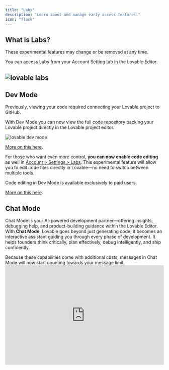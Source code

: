 ```yaml
---
title: "Labs"
description: "Learn about and manage early access features."
icon: "flask"
---
```


## What is Labs?

These experimental features may change or be removed at any time.

You can access Labs from your Account Setting tab in the Lovable Editor.

## ![lovable labs](/lovable-labs-2.png)

## Dev Mode

Previously, viewing your code required connecting your Lovable project to GitHub.

With Dev Mode you can now view the full code repository backing your Lovable project directly in the Lovable project editor.

![lovable dev mode](/images/dev-mode.png)

[More on this here](https://x.com/lovable_dev/status/1895500151889768596).

For those who want even more control, **you can now enable code editing** as well in [Account \> Settings \> Labs](https://lovable.dev/settings/account#labs). This experimental feature will allow you to edit code files directly in Lovable—no need to switch between multiple tools.

<Info>
  Code editing in Dev Mode is available exclusively to paid users.
</Info>

[More on this here](https://x.com/lovable_dev/status/1897693825767768542).

## Chat Mode

Chat Mode is your AI-powered development partner—offering insights, debugging help, and product-building guidance within the Lovable Editor. With **Chat Mode**, Lovable goes beyond just generating code; it becomes an interactive assistant guiding you through every phase of development. It helps founders think critically, plan effectively, debug intelligently, and ship confidently.

<Note>
  Because these capabilities come with additional costs, messages in Chat Mode will now start counting towards your message limit.
</Note>

<iframe width="100%" height="315" src="https://www.youtube.com/embed/afGwJCHuqGg?si=iLkpEYT5SLkLk4ur" title="YouTube video player" frameborder="0" allow="accelerometer; autoplay; clipboard-write; encrypted-media; gyroscope; picture-in-picture; web-share" referrerpolicy="strict-origin-when-cross-origin" allowfullscreen />

### **Top 15 Chat Mode Use Cases**

 1. **Efficient debugging** by explaining errors, offering step-by-step breakdowns, and resolving issues when Lovable got stuck in loops.
 2. **Optimized feature implementation** by identifying the minimal necessary changes required for new functionality.
 3. **Effective system architecture**, planning database structures, relationships, and scalability strategies.
 4. **Streamlined development**, collecting and refining feature ideas before implementation.
 5. **Informed product decisions**, such as debating whether to fork a product or consolidate functions.
 6. **Enhanced documentation and knowledge storage**, keeping development organized and reducing redundant prompts.
 7. **Debugging Lovable itself**, such as redeploying edge functions when Supabase connections were lost.
 8. **Guidance for non-specialists**, acting as an AI tutor for troubleshooting, from password resets to API integrations.
 9. **Prompt generation and refinement**, improving workflows through clearer, more precise instructions.
10. **Decision-making assistance**, analyzing multiple solutions before executing changes.
11. **Product management support**, structuring features, onboarding flows, and pricing models.
12. **Improved collaboration**, acting as a bridge between developers and non-technical founders.
13. **Reduced trial-and-error**, preventing mistakes before they happen and saving hours of work.
14. **Better AI-generated code quality**, refining outputs for maintainability, performance, and best practices.
15. **Real-time coding feedback**, offering suggestions to improve readability, efficiency, and adherence to standards.

Chat Mode transforms the no-code/low-code experience, bridging ideas and fully functional products. It bridges the gap between great ideas and fully functional products, making complex software **accessible** to founders who previously relied on engineers.

## **GitHub Branch Switching**

Select the branch to make edits to in your GitHub repository. To switch branches in GitHub through the Lovable editor:

1. In Dev Mode, open the Git panel
2. Select the branch dropdown
3. Choose the branch you want to switch to (e.g., "dev")
4. If the branch doesn't exist, click "Create new branch"
5. Your workspace will update to reflect the selected branch

<Warning>
  ### **Important Notes:**

  - Commit or stash any uncommitted changes before switching branches
  - If you encounter "Branch not found" errors, pull the latest changes from the remote repository first
  - If you can't switch branches, check if you have untracked files that would be overwritten
  - Branch switching will change all files in your workspace to match that branch
  - Lovable primarily syncs with your repository's default branch (usually main)
</Warning>

<Note>
  If you need to work with a different branch as your primary branch, you can change the default branch in your GitHub repository settings.
</Note>